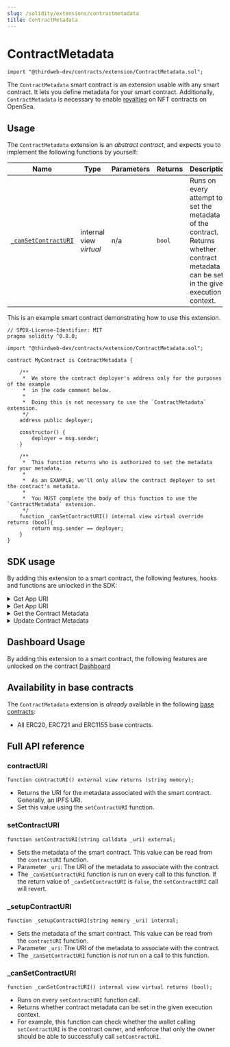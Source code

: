 ```yaml
---
slug: /solidity/extensions/contractmetadata
title: ContractMetadata
---
```



# ContractMetadata

```solidity
import "@thirdweb-dev/contracts/extension/ContractMetadata.sol";
```

The `ContractMetadata` smart contract is an extension usable with any smart contract. It lets you define metadata for your smart contract. Additionally, `ContractMetadata` is necessary to enable [royalties](/solidity/extensions/royalty) on NFT contracts on OpenSea.

<ViewContractCodeButton
  link="https://github.com/thirdweb-dev/contracts/blob/main/contracts/extension/ContractMetadata.sol"
  name="ContractMetadata"
/>

## Usage

The `ContractMetadata` extension is an _abstract contract_, and expects you to implement the following functions by yourself:

| Name                                                                                         | Type                    | Parameters | Returns | Description                                                                                                                             |
| -------------------------------------------------------------------------------------------- | ----------------------- | ---------- | ------- | --------------------------------------------------------------------------------------------------------------------------------------- |
| [`_canSetContractURI`](/solidity/extensions/contractmetadata#_cansetcontracturi) | internal view _virtual_ | n/a        | `bool`  | Runs on every attempt to set the metadata of the contract. Returns whether contract metadata can be set in the given execution context. |

This is an example smart contract demonstrating how to use this extension.

```solidity
// SPDX-License-Identifier: MIT
pragma solidity ^0.8.0;

import "@thirdweb-dev/contracts/extension/ContractMetadata.sol";

contract MyContract is ContractMetadata {

    /**
     *  We store the contract deployer's address only for the purposes of the example
     *  in the code comment below.
     *
     *  Doing this is not necessary to use the `ContractMetadata` extension.
     */
    address public deployer;

    constructor() {
        deployer = msg.sender;
    }

    /**
     *  This function returns who is authorized to set the metadata for your metadata.
     *
     *  As an EXAMPLE, we'll only allow the contract deployer to set the contract's metadata.
     *
     *  You MUST complete the body of this function to use the `ContractMetadata` extension.
     */
    function _canSetContractURI() internal view virtual override returns (bool){
        return msg.sender == deployer;
    }
}
```

## SDK usage

By adding this extension to a smart contract, the following features, hooks and functions are unlocked in the SDK:

<details>
<summary>Get App URI</summary>
<div>

<ThirdwebFeatureCodeSnippet
  featureName={"AppURI"}
  languageFunctionMapping={{
    javascript: "get",
    react: "useAppURI",
  }}
  showHr={false}
/>

</div>
</details>

<details>
<summary>Get App URI</summary>
<div>

<ThirdwebFeatureCodeSnippet
  featureName={"AppURI"}
  languageFunctionMapping={{
    javascript: "set",
    react: "useSetAppURI",
  }}
  showHr={false}
/>

</div>
</details>

<details>
<summary>Get the Contract Metadata</summary>
<div>

<ThirdwebFeatureCodeSnippet
  featureName={"ContractMetadata"}
  languageFunctionMapping={{
    javascript: "get",
    react: "useContractMetadata",
  }}
  showHr={false}
/>

</div>
</details>

<details>
<summary>Update Contract Metadata</summary>
<div>

<ThirdwebFeatureCodeSnippet
  featureName={"ContractMetadata"}
  languageFunctionMapping={{
    javascript: "set",
    react: "useContractMetadataUpdate",
  }}
  showHr={false}
/>

</div>
</details>

## Dashboard Usage

By adding this extension to a smart contract, the following features are unlocked on the contract [Dashboard](/dashboard)

## Availability in base contracts

The `ContractMetadata` extension is _already_ available in the following [base contracts](/solidity/base-contracts):

- All ERC20, ERC721 and ERC1155 base contracts.

## Full API reference

### contractURI

```solidity
function contractURI() external view returns (string memory);
```

- Returns the URI for the metadata associated with the smart contract. Generally, an IPFS URI.
- Set this value using the `setContractURI` function.

### setContractURI

```solidity
function setContractURI(string calldata _uri) external;
```

- Sets the metadata of the smart contract. This value can be read from the `contractURI` function.
- Parameter `_uri`: The URI of the metadata to associate with the contract.
- The `_canSetContractURI` function is run on every call to this function. If the return value of `_canSetContractURI` is `false`, the `setContractURI` call will revert.

### \_setupContractURI

```solidity
function _setupContractURI(string memory _uri) internal;
```

- Sets the metadata of the smart contract. This value can be read from the `contractURI` function.
- Parameter `_uri`: The URI of the metadata to associate with the contract.
- The `_canSetContractURI` function is _not_ run on a call to this function.

### \_canSetContractURI

```solidity
function _canSetContractURI() internal view virtual returns (bool);
```

- Runs on every `setContractURI` function call.
- Returns whether contract metadata can be set in the given execution context.
- For example, this function can check whether the wallet calling `setContractURI` is the contract owner, and enforce that only the owner should be able to successfully call `setContractURI`.
